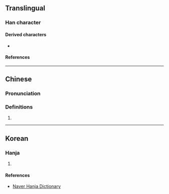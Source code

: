 {{character info}}
==Translingual==

===Han character===
{{Han char|rn=26|rad=卩|as=01|sn=3|four=|canj=SLI|ids=⿴卩丶}}

====Derived characters====
* {{l|mul|[[卵]], [[𠨖]]}}

====References====
{{Han ref|kx=0158.470|dkj=02838|dj=0363.040|hdz=10310.110|uh=536A}}

----

==Chinese==
{{zh-forms}}

===Pronunciation===
{{zh-pron
|m=jié
|m-s=
|dg=
|c=
|c-t=
|g=
|h=pfs=
|j=
|mb=
|md=
|mn=
|mn-t=
|w=
|x=
|mc=y
|oc=y
|cat=n
}}

===Definitions===
{{head|zh|Han character}}

# {{zh-alt-form|卩|ancient tally used for identification}}

----

==Korean==

===Hanja===
{{ko-hanja|hangeul=절|rv=jeol|mr=chŏl|y=cel}}

# {{rfdef|ko}}

====References====
* [http://hanja.naver.com/hanja?q=%E5%8D%AA Naver Hanja Dictionary]